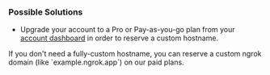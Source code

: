 ### Possible Solutions

- Upgrade your account to a Pro or Pay-as-you-go plan from your [account dashboard](https://dashboard.ngrok.com/billing/plan) in order to reserve a custom hostname.

<Tip>
	If you don't need a fully-custom hostname, you can reserve a custom ngrok
	domain (like `example.ngrok.app`) on our paid plans.
   </Tip>
